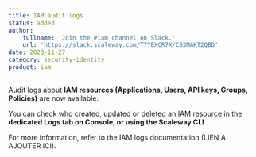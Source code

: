 ```yaml
---
title: IAM audit logs
status: added
author:
    fullname: 'Join the #iam channel on Slack.'
    url: 'https://slack.scaleway.com/T7YEXCR7X/C03MAKT2QBD'
date: 2023-11-27
category: security-identity
product: iam
---
```


Audit logs about <b>IAM resources (Applications, Users, API keys, Groups, Policies)</b> are now available. 

You can check who created, updated or deleted an IAM resource in the <b>dedicated Logs tab on Console, or using the Scaleway CLI </b>.

For more information, refer to the IAM logs documentation (LIEN A AJOUTER ICI).

